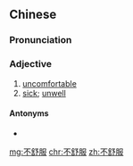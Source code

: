 ==Chinese==
{{zh-forms|type=12}}

===Pronunciation===
{{zh-pron
|m=不shūfu
|c=bat1 syu1 fuk6
|cat=a
}}

===Adjective===
{{zh-adj}}

# [[uncomfortable]]
# [[sick]]; [[unwell]]

====Antonyms====
* {{zh-l|舒服}}

[[mg:不舒服]]
[[chr:不舒服]]
[[zh:不舒服]]